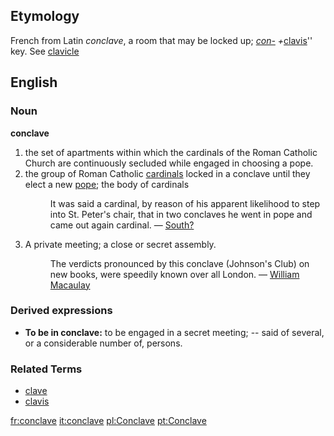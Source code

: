 ==Etymology==
French from Latin ''conclave'', a room that may be locked up; ''[[con-]] + ''[[clavis]]'' key.  See [[clavicle]]

==English==
===Noun===
'''conclave'''
#the set of apartments within which the cardinals of the Roman Catholic Church are continuously secluded while engaged in choosing a pope.
#the group of Roman Catholic [[cardinal]]s locked in a conclave until they elect a new [[pope]]; the body of cardinals
#:It was said a cardinal, by reason of his apparent likelihood to step into St. Peter's chair, that in two conclaves he went in pope and came out again cardinal. &mdash; [[South?]]
#A private meeting; a close or secret assembly.
#:The verdicts pronounced by this conclave (Johnson's Club) on new books, were speedily known over all London. &mdash; [[William Macaulay]]

===Derived expressions===
*'''To be in conclave:''' to be engaged in a secret meeting; -- said of several, or a considerable number of, persons.

===Related Terms===
*[[clave]]
*[[clavis]]

[[fr:conclave]]
[[it:conclave]]
[[pl:Conclave]]
[[pt:Conclave]]